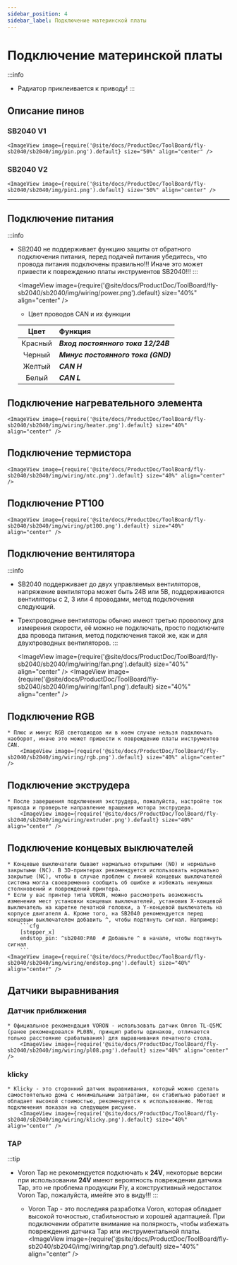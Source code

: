 ```yaml
---
sidebar_position: 4
sidebar_label: Подключение материнской платы
---
```



# Подключение материнской платы

:::info
* Радиатор приклеивается к приводу!
:::


## Описание пинов

### SB2040 V1
    <ImageView image={require('@site/docs/ProductDoc/ToolBoard/fly-sb2040/sb2040/img/pin.png').default} size="50%" align="center" />

### SB2040 V2
    <ImageView image={require('@site/docs/ProductDoc/ToolBoard/fly-sb2040/sb2040/img/pin1.png').default} size="50%" align="center" />

---

## Подключение питания

:::info
* SB2040 не поддерживает функцию защиты от обратного подключения питания, перед подачей питания убедитесь, что провода питания подключены правильно!!! Иначе это может привести к повреждению платы инструментов SB2040!!!
:::

    <ImageView image={require('@site/docs/ProductDoc/ToolBoard/fly-sb2040/sb2040/img/wiring/power.png').default} size="40%" align="center" />

    * Цвет проводов CAN и их функции

    | Цвет | Функция                 |
    | :--: | :-------------------|
    | Красный | ***Вход постоянного тока 12/24В*** |
    | Черный | ***Минус постоянного тока (GND)***  |
    | Желтый | ***CAN H***         |
    | Белый | ***CAN L***         |


## Подключение нагревательного элемента

    <ImageView image={require('@site/docs/ProductDoc/ToolBoard/fly-sb2040/sb2040/img/wiring/heater.png').default} size="40%" align="center" />

## Подключение термистора

    <ImageView image={require('@site/docs/ProductDoc/ToolBoard/fly-sb2040/sb2040/img/wiring/ntc.png').default} size="40%" align="center" />

## Подключение PT100

    <ImageView image={require('@site/docs/ProductDoc/ToolBoard/fly-sb2040/sb2040/img/wiring/pt100.png').default} size="40%" align="center" />

## Подключение вентилятора
:::info
* SB2040 поддерживает до двух управляемых вентиляторов, напряжение вентилятора может быть 24В или 5В, поддерживаются вентиляторы с 2, 3 или 4 проводами, метод подключения следующий.
* Трехпроводные вентиляторы обычно имеют третью проволоку для измерения скорости, её можно не подключать, просто подключите два провода питания, метод подключения такой же, как и для двухпроводных вентиляторов.
:::

    <ImageView image={require('@site/docs/ProductDoc/ToolBoard/fly-sb2040/sb2040/img/wiring/fan.png').default} size="40%" align="center" />
    <ImageView image={require('@site/docs/ProductDoc/ToolBoard/fly-sb2040/sb2040/img/wiring/fan1.png').default} size="40%" align="center" />

## Подключение RGB
    * Плюс и минус RGB светодиодов ни в коем случае нельзя подключать наоборот, иначе это может привести к повреждению платы инструментов CAN.
        <ImageView image={require('@site/docs/ProductDoc/ToolBoard/fly-sb2040/sb2040/img/wiring/rgb.png').default} size="40%" align="center" />


## Подключение экструдера
    * После завершения подключения экструдера, пожалуйста, настройте ток привода и проверьте направление вращения мотора экструдера.
        <ImageView image={require('@site/docs/ProductDoc/ToolBoard/fly-sb2040/sb2040/img/wiring/extruder.png').default} size="40%" align="center" />


## Подключение концевых выключателей

    * Концевые выключатели бывают нормально открытыми (NO) и нормально закрытыми (NC). В 3D-принтерах рекомендуется использовать нормально закрытые (NC), чтобы в случае проблем с линией концевых выключателей система могла своевременно сообщить об ошибке и избежать ненужных столкновений и повреждений принтера.
    * Если у вас принтер типа VORON, можно рассмотреть возможность изменения мест установки концевых выключателей, установив X-концевой выключатель на каретке печатной головки, а Y-концевой выключатель на корпусе двигателя A. Кроме того, на SB2040 рекомендуется перед концевым выключателем добавить ^, чтобы подтянуть сигнал. Например:
        ```cfg
        [stepper_x]
        endstop_pin: ^sb2040:PA0  # Добавьте ^ в начале, чтобы подтянуть сигнал
        ```
    <ImageView image={require('@site/docs/ProductDoc/ToolBoard/fly-sb2040/sb2040/img/wiring/endstop.png').default} size="40%" align="center" />

## Датчики выравнивания

### Датчик приближения
    * Официальное рекомендация VORON - использовать датчик Omron TL-Q5MC (ранее рекомендовался PL08N, принцип работы одинаков, отличается только расстояние срабатывания) для выравнивания печатного стола.
        <ImageView image={require('@site/docs/ProductDoc/ToolBoard/fly-sb2040/sb2040/img/wiring/pl08.png').default} size="40%" align="center" />

### klicky
    * Klicky - это сторонний датчик выравнивания, который можно сделать самостоятельно дома с минимальными затратами, он стабильно работает и обладает высокой стоимостью, рекомендуется к использованию. Метод подключения показан на следующем рисунке.
        <ImageView image={require('@site/docs/ProductDoc/ToolBoard/fly-sb2040/sb2040/img/wiring/klicky.png').default} size="40%" align="center" />

### TAP
:::tip
* Voron Tap не рекомендуется подключать к **24V**, некоторые версии при использовании **24V** имеют вероятность повреждения датчика Tap, это не проблема продукции Fly, а конструктивный недостаток Voron Tap, пожалуйста, имейте это в виду!!!
:::

    * Voron Tap - это последняя разработка Voron, которая обладает высокой точностью, стабильностью и хорошей адаптацией. При подключении обратите внимание на полярность, чтобы избежать повреждения датчика Tap или инструментальной платы.
        <ImageView image={require('@site/docs/ProductDoc/ToolBoard/fly-sb2040/sb2040/img/wiring/tap.png').default} size="40%" align="center" />